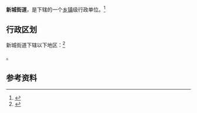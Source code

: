 {{中国乡级行政区|14/01/08/009/000}}

'''新城街道'''，是{{PRC admin/fullname|14/01/08/009/000|3}}下辖的一个[[乡镇|乡镇]]级行政单位。<ref>{{PRC admin/ref sgc|{{PRC admin/parent|14/01/08/009/000}}}}</ref>

== 行政区划 ==

新城街道下辖以下地区：<ref>{{PRC admin/ref sgc|14/01/08/009/000}}</ref>

{{PRC admin/children|14/01/08/009/000}}。

== 参考资料 ==

{{reflist}}

{{行政区划小作品}}
{{PRC admin/navcat|14/01/08/009/000}}